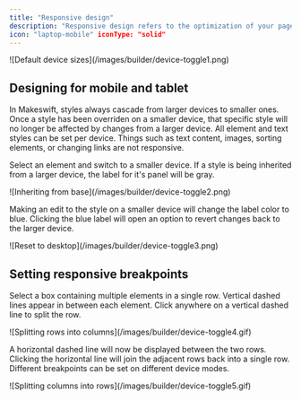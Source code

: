 ```yaml
---
title: "Responsive design"
description: "Responsive design refers to the optimization of your page designs for different screen sizes. You can switch device modes at the top center of the page builder browser bar to switch into that breakpoint."
icon: "laptop-mobile" iconType: "solid"
---
```


<Frame>![Default device sizes](/images/builder/device-toggle1.png)</Frame>

## Designing for mobile and tablet

In Makeswift, styles always cascade from larger devices to smaller ones. Once a style has been overriden on a smaller device, that specific style will no longer be affected by changes from a larger device. All element and text styles can be set per device. Things such as text content, images, sorting elements, or changing links are not responsive.

Select an element and switch to a smaller device. If a style is being inherited from a larger device, the label for it's panel will be gray.

<Frame>![Inheriting from base](/images/builder/device-toggle2.png)</Frame>

Making an edit to the style on a smaller device will change the label color to blue. Clicking the blue label will open an option to revert changes back to the larger device.

<Frame>![Reset to desktop](/images/builder/device-toggle3.png)</Frame>

## Setting responsive breakpoints

Select a box containing multiple elements in a single row. Vertical dashed lines appear in between each element. Click anywhere on a vertical dashed line to split the row.

<Frame>
  ![Splitting rows into columns](/images/builder/device-toggle4.gif)
</Frame>

A horizontal dashed line will now be displayed between the two rows. Clicking the horizontal line will join the adjacent rows back into a single row. Different breakpoints can be set on different device modes.

<Frame>
  ![Splitting columns into rows](/images/builder/device-toggle5.gif)
</Frame>
